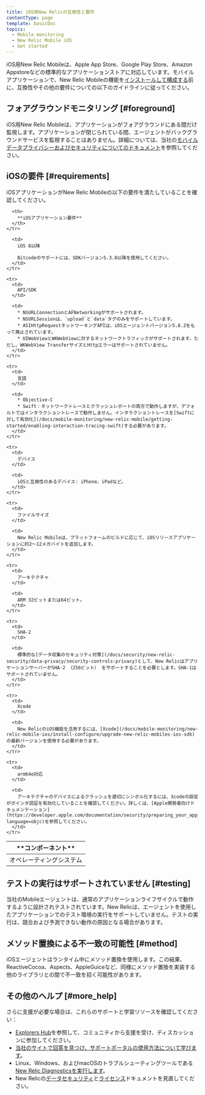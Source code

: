 ```yaml
---
title: iOS用New Relicの互換性と要件
contentType: page
template: basicDoc
topics:
  - Mobile monitoring
  - New Relic Mobile iOS
  - Get started
---
```


iOS用New Relic Mobileは、Apple App Store、Google Play Store、Amazon Appstoreなどの標準的なアプリケーションストアに対応しています。モバイルアプリケーションで、New Relic Mobileの機能を[インストールして構成する](/docs/mobile-monitoring/new-relic-mobile-ios/get-started/ios-installation-configuration)前に、互換性やその他の要件についての以下のガイドラインに従ってください。

## フォアグラウンドモニタリング [#foreground]

iOS用New Relic Mobileは、アプリケーションがフォアグラウンドにある間だけ監視します。アプリケーションが閉じられている間、エージェントがバックグラウンドサービスを監視することはありません。詳細については、当社の[モバイルデータプライバシーおよびセキュリティについてのドキュメント](/docs/mobile-monitoring/new-relic-mobile/get-started/security-mobile-apps)を参照してください。

## iOSの要件 [#requirements]

iOSアプリケーションがNew Relic Mobileの以下の要件を満たしていることを確認してください。

<Table>
  <thead>
    <tr>
      <th width={200}>
        **コンポーネント**
      </th>

      <th>
        **iOSアプリケーション要件**
      </th>
    </tr>
  </thead>

  <tbody>
    <tr>
      <td>
        オペレーティングシステム
      </td>

      <td>
        iOS 8以降

        Bitcodeのサポートには、SDKバージョン5.3.0以降を使用してください。
      </td>
    </tr>

    <tr>
      <td>
        API/SDK
      </td>

      <td>
        * NSURLConnectionとAFNetworkingがサポートされます。
        * NSURLSessionは、`upload`と`data`タグのみをサポートしています。
        * ASIHttpRequestネットワーキングAPIは、iOSエージェントバージョン5.8.2をもって廃止されています。
        * UIWebViewとWKWebViewに対するネットワークトラフィックがサポートされます。ただし、WKWebView TransferサイズとHttpエラーはサポートされていません。
      </td>
    </tr>

    <tr>
      <td>
        言語
      </td>

      <td>
        * Objective-C
        * Swift：ネットワークトレースとクラッシュレポートの両方で動作しますが、デフォルトではインタラクショントレースで動作しません。インタラクショントレースを[Swiftに対して有効化](/docs/mobile-monitoring/new-relic-mobile/getting-started/enabling-interaction-tracing-swift)する必要があります。
      </td>
    </tr>

    <tr>
      <td>
        デバイス
      </td>

      <td>
        iOSと互換性のあるデバイス: iPhone、iPadなど。
      </td>
    </tr>

    <tr>
      <td>
        ファイルサイズ
      </td>

      <td>
        New Relic Mobileは、プラットフォームのビルドに応じて、iOSリリースアプリケーションに約2～12メガバイトを追加します。
      </td>
    </tr>

    <tr>
      <td>
        アーキテクチャ
      </td>

      <td>
        ARM 32ビットまたは64ビット。
      </td>
    </tr>

    <tr>
      <td>
        SHA-2
      </td>

      <td>
        標準的な[データ収集のセキュリティ対策](/docs/security/new-relic-security/data-privacy/security-controls-privacy)として、New RelicはアプリケーションサーバーがSHA-2 （256ビット） をサポートすることを必要とします。SHA-1はサポートされていません。
      </td>
    </tr>

    <tr>
      <td>
        Xcode
      </td>

      <td>
        New RelicのiOS機能を活用するには、[Xcode](/docs/mobile-monitoring/new-relic-mobile-ios/install-configure/upgrade-new-relic-mobiles-ios-sdk)の最新バージョンを使用する必要があります。
      </td>
    </tr>

    <tr>
      <td>
        arm64e対応
      </td>

      <td>
        アーキテクチャのデバイスによるクラッシュを適切にシンボル化するには、Xcodeの設定がポインタ認証を有効化していることを確認してください。詳しくは、[Apple開発者向けドキュメンテーション](https://developer.apple.com/documentation/security/preparing_your_app_to_work_with_pointer_authentication?language=objc)を参照してください。
      </td>
    </tr>
  </tbody>
</Table>

## テストの実行はサポートされていません [#testing]

当社のMobileエージェントは、通常のアプリケーションライフサイクルで動作するように設計されテストされています。New Relicは、エージェントを使用したアプリケーションでのテスト環境の実行をサポートしていません。テストの実行は、競合および予測できない動作の原因となる場合があります。

## メソッド置換による不一致の可能性 [#method]

iOSエージェントはランタイム中にメソッド置換を使用します。この結果、ReactiveCocoa、Aspects、AppleGuiceなど、同様にメソッド置換を実装する他のライブラリとの間で不一致を招く可能性があります。

## その他のヘルプ [#more_help]

さらに支援が必要な場合は、これらのサポートと学習リソースを確認してください：

* [Explorers Hub](https://discuss.newrelic.com/)を参照して、コミュニティから支援を受け、ディスカッションに参加してください。
* [当社のサイトで回答を見つけ、サポートポータルの使用方法について学びます](/docs/using-new-relic/welcome-new-relic/get-started/find-help-use-support-portal)。
* Linux、Windows、およびmacOSのトラブルシューティングツールである[New Relic Diagnosticsを実行します](/docs/using-new-relic/cross-product-functions/troubleshooting/new-relic-diagnostics)。
* New Relicの[データセキュリティ](/docs/security)と[ライセンス](/docs/licenses)ドキュメントを見直してください。
